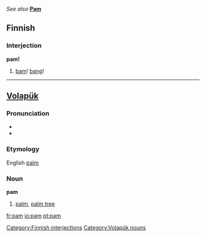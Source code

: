 ''See also'' '''[[Pam]]'''
==Finnish==
===Interjection===
'''pam!'''
#[[bam]]! [[bang]]!

----

==[[Volapük]]==
{{vo-noun|pam}}
===Pronunciation===
*{{IPA|/pam/}}
*{{SAMPA|/pam/}}
===Etymology===
English [[palm]]
===Noun===
'''pam'''

#[[palm]], [[palm tree]]

[[Category:Finnish interjections]]
[[Category:Volapük nouns]]

[[fr:pam]]
[[io:pam]]
[[pt:pam]]